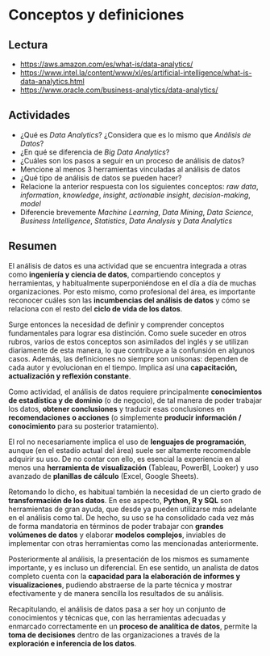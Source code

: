 # Conceptos y definiciones

## Lectura

- <https://aws.amazon.com/es/what-is/data-analytics/>
- <https://www.intel.la/content/www/xl/es/artificial-intelligence/what-is-data-analytics.html>
- <https://www.oracle.com/business-analytics/data-analytics/>

## Actividades

- ¿Qué es _Data Analytics_? ¿Considera que es lo mismo que _Análisis de Datos_?
- ¿En qué se diferencia de _Big Data Analytics_?
- ¿Cuáles son los pasos a seguir en un proceso de análisis de datos?
- Mencione al menos 3 herramientas vinculadas al análisis de datos
- ¿Qué tipo de análisis de datos se pueden hacer?
- Relacione la anterior respuesta con los siguientes conceptos: _raw data_, _information_, _knowledge_, _insight_, _actionable insight_, _decision-making_, _model_
- Diferencie brevemente _Machine Learning_, _Data Mining_, _Data Science_, _Business Intelligence_, _Statistics_, _Data Analysis_ y _Data Analytics_

## Resumen

El análisis de datos es una actividad que se encuentra integrada a otras como **ingeniería y ciencia de datos**, compartiendo conceptos y herramientas, y habitualmente superponiéndose en el día a día de muchas organizaciones. Por esto mismo, como profesional del área, es importante reconocer cuáles son las **incumbencias del análisis de datos** y cómo se relaciona con el resto del **ciclo de vida de los datos**. 

Surge entonces la necesidad de definir y comprender conceptos fundamentales para lograr esa distinción. Como suele suceder en otros rubros, varios de estos conceptos son asimilados del inglés y se utilizan diariamente de esta manera, lo que contribuye a la confunsión en algunos casos. Además, las definiciones no siempre son unísonas: dependen de cada autor y evolucionan en el tiempo. Implica así una **capacitación, actualización y reflexión constante**.

Como actividad, el análisis de datos requiere principalmente **conocimientos de estadística y de dominio** (o de negocio), de tal manera de poder trabajar los datos, **obtener conclusiones** y traducir esas conclusiones en **recomendaciones o acciones** (o simplemente **producir información / conocimiento** para su posterior tratamiento). 

El rol no necesariamente implica el uso de **lenguajes de programación**, aunque (en el estadío actual del área) suele ser altamente recomendable adquirir su uso. De no contar con ello, es esencial la experiencia en al menos una **herramienta de visualización** (Tableau, PowerBI, Looker) y uso avanzado de **planillas de cálculo** (Excel, Google Sheets).

Retomando lo dicho, es habitual también la necesidad de un cierto grado de **transformación de los datos**. En ese aspecto, **Python, R y SQL** son herramientas de gran ayuda, que desde ya pueden utilizarse más adelante en el análisis como tal. De hecho, su uso se ha consolidado cada vez más de forma mandatoria en términos de poder trabajar con **grandes volúmenes de datos** y elaborar **modelos complejos**, inviables de implementar con otras herramientas como las mencionadas anteriormente.

Posteriormente al análisis, la presentación de los mismos es sumamente importante, y es incluso un diferencial. En ese sentido, un analista de datos completo cuenta con la **capacidad para la elaboración de informes y visualizaciones**, pudiendo abstraerse de la parte técnica y mostrar efectivamente y de manera sencilla los resultados de su análisis.

Recapitulando, el análisis de datos pasa a ser hoy un conjunto de conocimientos y técnicas que, con las herramientas adecuadas y enmarcado correctamente en un **proceso de analítica de datos**, permite la **toma de decisiones** dentro de las organizaciones a través de la **exploración e inferencia de los datos**.